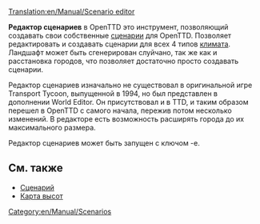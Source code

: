[[Translation:en/Manual/Scenario editor]]

{{ru/Manual/Оглавление}}

'''Редактор сценариев''' в OpenTTD это инструмент, позволяющий создавать свои собственные [[ru/Archive/Manual/Сценарий|сценарии]] для OpenTTD. Позволяет редактировать и создавать сценарии для всех 4 типов [[ru/Manual/Климат|климата]]. Ландшафт может быть сгенерирован слуйчано, так же как и расстановка городов, что позволяет достаточно просто создавать сценарии.

Редактор сценариев изначально не существовал в оригинальной игре Transport Tycoon, выпущенной в 1994, но был представлен в дополнении World Editor. Он присутствовал и в TTD, и таким образом перешел в OpenTTD с самого начала, пережив потом несколько изменений. 
В редакторе есть возможность расширять города до их максимального размера. 

Редактор сценариев может быть запущен с ключом -e.

==См. также==
* [[ru/Archive/Manual/Сценарий|Сценарий]]
* [[ru/Manual/Карта высот|Карта высот]]

[[Category:en/Manual/Scenarios]]